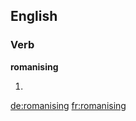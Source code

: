 ==English==

===Verb===
'''romanising'''

# {{present participle of|romanise}}

[[de:romanising]]
[[fr:romanising]]